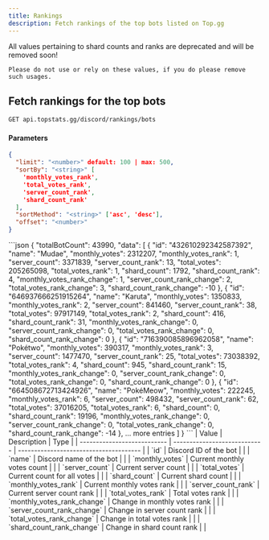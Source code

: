 ```yaml
---
title: Rankings
description: Fetch rankings of the top bots listed on Top.gg
---
```





<article>

  <Aside type="danger" title="Deprecation">
    All values pertaining to shard counts and ranks are deprecated and will be removed soon!

    Please do not use or rely on these values, if you do please remove such usages.
  </Aside>

  ## Fetch rankings for the top bots

  ```sh
  GET api.topstats.gg/discord/rankings/bots
  ```

  #### Parameters
  ```json
  {
    "limit": "<number>" default: 100 | max: 500,
    "sortBy": "<string>" [
      'monthly_votes_rank',
      'total_votes_rank',
      'server_count_rank',
      'shard_count_rank'
    ],
    "sortMethod": "<string>" ['asc', 'desc'],
    "offset": "<number>"
  }
  ```

  <Tabs>
    <TabItem label="Response">
      ```json
      {
        "totalBotCount": 43990,
        "data": [
          {
            "id": "432610292342587392",
            "name": "Mudae",
            "monthly_votes": 2312207,
            "monthly_votes_rank": 1,
            "server_count": 3371839,
            "server_count_rank": 13,
            "total_votes": 205265098,
            "total_votes_rank": 1,
            "shard_count": 1792,
            "shard_count_rank": 4,
            "monthly_votes_rank_change": 1,
            "server_count_rank_change": 2,
            "total_votes_rank_change": 3,
            "shard_count_rank_change": -10
          },
          {
            "id": "646937666251915264",
            "name": "Karuta",
            "monthly_votes": 1350833,
            "monthly_votes_rank": 2,
            "server_count": 841460,
            "server_count_rank": 38,
            "total_votes": 97917149,
            "total_votes_rank": 2,
            "shard_count": 416,
            "shard_count_rank": 31,
            "monthly_votes_rank_change": 0,
            "server_count_rank_change": 0,
            "total_votes_rank_change": 0,
            "shard_count_rank_change": 0
          },
          {
            "id": "716390085896962058",
            "name": "Pokétwo",
            "monthly_votes": 390317,
            "monthly_votes_rank": 3,
            "server_count": 1477470,
            "server_count_rank": 25,
            "total_votes": 73038392,
            "total_votes_rank": 4,
            "shard_count": 945,
            "shard_count_rank": 15,
            "monthly_votes_rank_change": 0,
            "server_count_rank_change": 0,
            "total_votes_rank_change": 0,
            "shard_count_rank_change": 0
          },
          {
            "id": "664508672713424926",
            "name": "PokéMeow",
            "monthly_votes": 222245,
            "monthly_votes_rank": 6,
            "server_count": 498432,
            "server_count_rank": 62,
            "total_votes": 37016205,
            "total_votes_rank": 6,
            "shard_count": 0,
            "shard_count_rank": 19196,
            "monthly_votes_rank_change": 0,
            "server_count_rank_change": 0,
            "total_votes_rank_change": 0,
            "shard_count_rank_change": -14
          },
          ... more entries
        ]
      }
      ```
    </TabItem>
    <TabItem label="Body">
      <Card>
        | Value                       | Description                  | Type                                   |
        | --------------------------- | ---------------------------- | -------------------------------------- |
        | `id`                        | Discord ID of the bot        | <Badge text="string" variant="note" /> |
        | `name`                      | Discord name of the bot      | <Badge text="string" variant="note" /> |
        | `monthly_votes`             | Current monthly votes count  | <Badge text="number" variant="note" /> |
        | `server_count`              | Current server count         | <Badge text="number" variant="note" /> |
        | `total_votes`               | Current count for all votes  | <Badge text="number" variant="note" /> |
        | `shard_count`               | Current shard count          | <Badge text="number" variant="note" /> |
        | `monthly_votes_rank`        | Current monthly votes rank   | <Badge text="number" variant="note" /> |
        | `server_count_rank`         | Current server count rank    | <Badge text="number" variant="note" /> |
        | `total_votes_rank`          | Total votes rank             | <Badge text="number" variant="note" /> |
        | `monthly_votes_rank_change` | Change in monthly votes rank | <Badge text="number" variant="note" /> |
        | `server_count_rank_change`  | Change in server count rank  | <Badge text="number" variant="note" /> |
        | `total_votes_rank_change`   | Change in total votes rank   | <Badge text="number" variant="note" /> |
        | `shard_count_rank_change`   | Change in shard count rank   | <Badge text="number" variant="note" /> |
      </Card>
    </TabItem>
  </Tabs>


</article>
